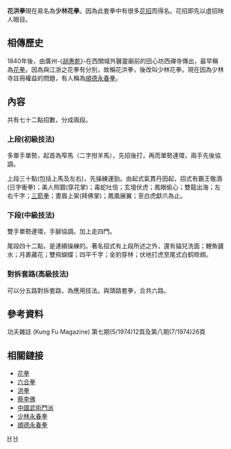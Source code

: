 {{Notability|time=2022-06-22T11:33:51+00:00}}
{{unreferenced|time=2019-07-31T10:47:28+00:00}}
'''花洪拳'''現在易名為'''少林花拳'''。因為此套拳中有很多[[花招|花招]]而得名。花招即先以虛招映人眼目。

== 相傳歷史 ==
1840年後，由廣州-{[[胡惠乾|胡惠乾]]}-在西關城外醫靈廟前的田心坊西禪寺傳出，最早稱為[[花拳|花拳]]。因為與江浙之花拳有分別，故稱花洪拳，後改叫少林花拳。現在因為少林寺註冊權益的問題，有人稱為[[順德永春拳|順德永春拳]]。

== 內容 ==
共有七十二點招數，分成兩段。
=== 上段(初級技法) ===
多單手單勢，起首為窄馬（二字拑羊馬），先招後打，再而單勢連環，兩手先後協調。

上段三十點(包括上馬及左右)，先操練運勁。由起式氣貫丹田起，招式有霸王敬酒(日字衝拳)；美人照鏡(穿花掌)；毒蛇吐信；玄壇伏虎；鳳眼偷心；雙龍出海；左右千字；[[三戰|三箭拳]]；晝眉上架(拜佛掌)；鳳凰展翼；至白虎獻爪為止。

=== 下段(中級技法) ===
雙手單勢連環，手腳協調。加上走四門。

尾段四十二點，是連續操練的。著名招式有上段所述之外，還有貓兒洗面；鯉魚鏟水；月裹藏花；雙飛蝴蝶；四平千字；金豹穿林；伏地打虎至尾式白鹤晾翅。

=== 對拆套路(高級技法) ===
可以分五路對拆套路，為應用技法。與頭路套拳，合共六路。

== 參考資料 ==
功夫雜誌 (Kung Fu Magazine) 第七期(5/1974)12頁及第八期(7/1974)26頁

==相關鏈接==
*[[花拳|花拳]]
*[[六合拳|六合拳]]
*[[洪拳|洪拳]]
*[[蔡李佛|蔡李佛]]
*[[中國武術門派|中國武術門派]]
*[[少林永春拳|少林永春拳]]
*[[順德永春拳|順德永春拳]]

[[Category:少林|H]]
[[Category:南拳|H]]